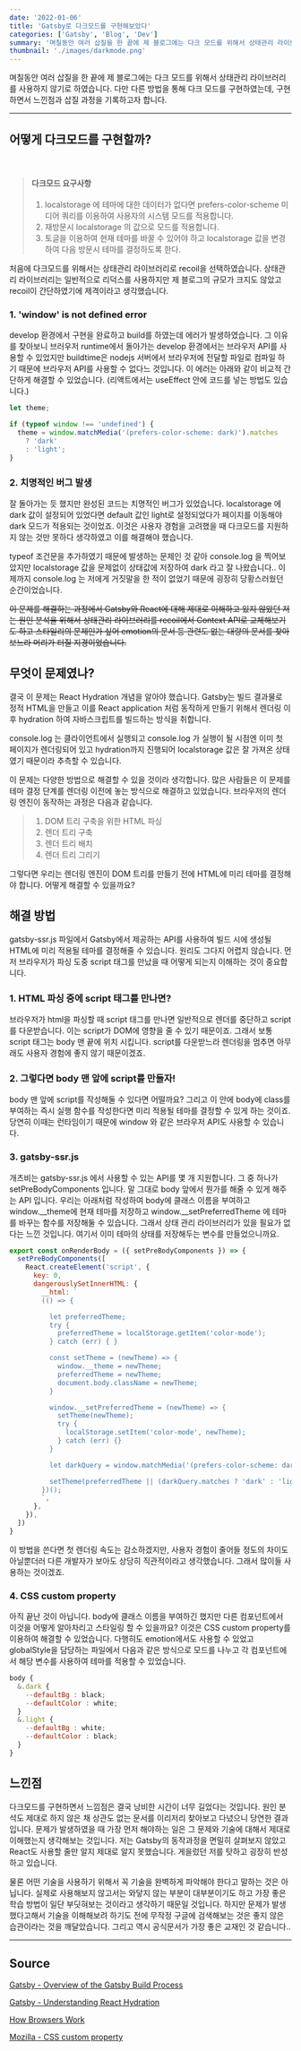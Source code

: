 ```yaml
---
date: '2022-01-06'
title: 'Gatsby로 다크모드를 구현해보았다'
categories: ['Gatsby', 'Blog', 'Dev']
summary: '며칠동안 여러 삽질을 한 끝에 제 블로그에는 다크 모드를 위해서 상태관리 라이브러리를 사용하지 않기로 하였습니다. 다만 다른 방법을 통해 다크 모드를 구현하였는데, 구현하면서 느낀점과 삽질 과정을 기록하고자 합니다.'
thumbnail: './images/darkmode.png'
---
```


며칠동안 여러 삽질을 한 끝에 제 블로그에는 다크 모드를 위해서 상태관리 라이브러리를 사용하지 않기로 하였습니다. 다만 다른 방법을 통해 다크 모드를 구현하였는데, 구현하면서 느낀점과 삽질 과정을 기록하고자 합니다.

<hr />

## 어떻게 다크모드를 구현할까?

<br />

> #### 다크모드 요구사항
> 1. localstorage 에 테마에 대한 데이터가 없다면 prefers-color-scheme 미디어 쿼리를 이용하여 사용자의 시스템 모드를 적용합니다.
> 2. 재방문시 localstorage 의 값으로 모드를 적용합니다.
> 3. 토글을 이용하여 현재 테마를 바꿀 수 있어야 하고 localstorage 값을 변경하여 다음 방문시 테마를 결정하도록 한다.

처음에 다크모드를 위해서는 상태관리 라이브러리로 recoil을 선택하였습니다. 상태관리 라이브러리는 일반적으로 리덕스를 사용하지만 제 블로그의 규모가 크지도 않았고 recoil이 간단하였기에 제격이라고 생각했습니다.


### 1. 'window' is not defined error

develop 환경에서 구현을 완료하고 build를 하였는데 에러가 발생하였습니다. 그 이유를 찾아보니 브러우저 runtime에서 돌아가는 develop 환경에서는 브라우저 API를 사용할 수 있었지만 buildtime은 nodejs 서버에서 브라우저에 전달할 파일로 컴파일 하기 때문에 브라우저 API를 사용할 수 없다느 것입니다. 이 에러는 아래와 같이 비교적 간단하게 해결할 수 있었습니다. (리액트에서는 useEffect 안에 코드를 넣는 방법도 있습니다.)

```javascript
let theme;

if (typeof window !== 'undefined') {
  theme = window.matchMedia('(prefers-color-scheme: dark)').matches
    ? 'dark'
    : 'light';
}
```

### 2. 치명적인 버그 발생

잘 돌아가는 듯 했지만 완성된 코드는 치명적인 버그가 있었습니다. localstorage 에 dark 값이 설정되어 있었다면 default 값인 light로 설정되었다가 페이지를 이동해야 dark 모드가 적용되는 것이었죠. 이것은 사용자 경험을 고려했을 때 다크모드를 지원하지 않는 것만 못하다 생각하였고 이를 해결해야 했습니다.

typeof 조건문을 추가하였기 때문에 발생하는 문제인 것 같아 console.log 을 찍어보았지만 localstorage 값을 문제없이 상태값에 저장하여 dark 라고 잘 나왔습니다.. 이제까지 console.log 는 저에게 거짓말을 한 적이 없었기 때문에 굉장히 당황스러웠던 순간이었습니다.

~~이 문제를 해결하는 과정에서 Gatsby와 React에 대해 제대로 이해하고 있지 않았던 저는 원인 분석을 위해서 상태관리 라이브러리를 recoil에서 Context API로 교체해보기도 하고 스타일리의 문제인가 싶어 emotion의 문서 등 관련도 없는 대량의 문서를 찾아보느라 머리가 터질 지경이었습니다.~~

## 무엇이 문제였나?

결국 이 문제는 React Hydration 개념을 알아야 했습니다. Gatsby는 빌드 결과물로 정적 HTML을 만들고 이를 React application 처럼 동작하게 만들기 위해서 렌더링 이후 hydration 하여 자바스크립트를 빌드하는 방식을 취합니다.

console.log 는 클라이언트에서 실행되고 console.log 가 실행이 될 시점엔 이미 첫 페이지가 렌더링되어 있고 hydration까지 진행되어 localstorage 값은 잘 가져온 상태였기 때문이라 추측할 수 있습니다.

이 문제는 다양한 방법으로 해결할 수 있을 것이라 생각합니다. 많은 사람들은 이 문제를 테마 결정 단계를 렌더링 이전에 놓는 방식으로 해결하고 있었습니다. 브라우저의 렌더링 엔진이 동작하는 과정은 다음과 같습니다.

> 1. DOM 트리 구축을 위한 HTML 파싱
> 2. 렌더 트리 구축
> 3. 렌더 트리 배치
> 4. 렌더 트리 그리기

그렇다면 우리는 렌더링 엔진이 DOM 트리를 만들기 전에 HTML에 미리 테마를 결정해야 합니다. 어떻게 해결할 수 있을까요?

## 해결 방법

gatsby-ssr.js 파일에서 Gatsby에서 제공하는 API를 사용하여 빌드 시에 생성될 HTML에 미리 적용될 테마를 결정해줄 수 있습니다. 원리도 그다지 어렵지 않습니다. 먼저 브라우저가 파싱 도중 script 태그를 만났을 때 어떻게 되는지 이해하는 것이 중요합니다.

### 1. HTML 파싱 중에 script 태그를 만나면?

브라우저가 html을 파싱할 때 script 태그를 만나면 일반적으로 렌더를 중단하고 script를 다운받습니다. 이는 script가 DOM에 영향을 줄 수 있기 때문이죠. 그래서 보통 script 태그는 body 맨 끝에 위치 시킵니다. script를 다운받느라 렌더링을 멈추면 아무래도 사용자 경험에 좋지 않기 때문이겠죠.

### 2. 그렇다면 body 맨 앞에 script를 만들자!

body 맨 앞에 script를 작성해둘 수 있다면 어떨까요? 그리고 이 안에 body에 class를 부여하는 즉시 실행 함수를 작성한다면 미리 적용될 테마를 결정할 수 있게 하는 것이죠. 당연히 이때는 런타임이기 때문에 window 와 같은 브라우저 API도 사용할 수 있습니다.

### 3. gatsby-ssr.js

개츠비는 gatsby-ssr.js 에서 사용할 수 있는 API를 몇 개 지원합니다. 그 중 하나가 setPreBodyComponents 입니다. 말 그대로 body 앞에서 뭔가를 해줄 수 있게 해주는 API 입니다. 우리는 아래처럼 작성하여 body에 클래스 이름을 부여하고 window.\__theme에 현재 테마를 저장하고 window.\__setPreferredTheme 에 테마를 바꾸는 함수를 저장해둘 수 있습니다. 그래서 상태 관리 라이브러리가 있을 필요가 없다는 느낀 것입니다. 여기서 이미 테마의 상태를 저장해두는 변수를 만들었으니까요.

```javascript
export const onRenderBody = ({ setPreBodyComponents }) => {
  setPreBodyComponents([
    React.createElement('script', {
      key: 0,
      dangerouslySetInnerHTML: {
        __html: `
        (() => {

          let preferredTheme;
          try {
            preferredTheme = localStorage.getItem('color-mode');
          } catch (err) { }

          const setTheme = (newTheme) => {
            window.__theme = newTheme;
            preferredTheme = newTheme;
            document.body.className = newTheme;
          }

          window.__setPreferredTheme = (newTheme) => {
            setTheme(newTheme);
            try {
              localStorage.setItem('color-mode', newTheme);
            } catch (err) {}
          }

          let darkQuery = window.matchMedia('(prefers-color-scheme: dark)');

          setTheme(preferredTheme || (darkQuery.matches ? 'dark' : 'light'));
        })();
        `,
      },
    }),
  ])
}
```

이 방법을 쓴다면 첫 렌더링 속도는 감소하겠지만, 사용자 경험이 줄어들 정도의 차이도 아닐뿐더러 다른 개발자가 보아도 상당히 직관적이라고 생각했습니다. 그래서 많이들 사용하는 것이겠죠.

### 4. CSS custom property

아직 끝난 것이 아닙니다. body에 클래스 이름을 부여하긴 했지만 다른 컴포넌트에서 이것을 어떻게 알아차리고 스타일링 할 수 있을까요? 이것은 CSS custom property를 이용하여 해결할 수 있었습니다. 다행히도 emotion에서도 사용할 수 있었고 globalStyle을 담당하는 파일에서 다음과 같은 방식으로 모드를 나누고 각 컴포넌트에서 해당 변수를 사용하여 테마를 적용할 수 있었습니다.

```javascript
body {
  &.dark {
    --defaultBg : black;
    --defaultColor : white;
  }
  &.light {
    --defaultBg : white;
    --defaultColor : black;
  }
}
```

## 느낀점

다크모드를 구현하면서 느낌점은 결국 낭비한 시간이 너무 길었다는 것입니다. 원인 분석도 제대로 하지 않은 채 상관도 없는 문서를 이리저리 찾아보고 다녔으니 당연한 결과입니다. 문제가 발생하였을 때 가장 먼저 해야하는 일은 그 문제와 기술에 대해서 제대로 이해했는지 생각해보는 것입니다. 저는 Gatsby의 동작과정을 면밀히 살펴보지 않았고 React도 사용할 줄만 알지 제대로 알지 못했습니다. 게을렀던 저를 탓하고 굉장히 반성하고 있습니다.

물론 어떤 기술을 사용하기 위해서 꼭 기술을 완벽하게 파악해야 한다고 말하는 것은 아닙니다. 실제로 사용해보지 않고서는 와닿지 않는 부분이 대부분이기도 하고 가장 좋은 학습 방법이 일단 부딧혀보는 것이라고 생각하기 때문일 것입니다. 하지만 문제가 발생했다고해서 기술을 이해해보려 하기도 전에 무작정 구글에 검색해보는 것은 좋지 않은 습관이라는 것을 깨달았습니다. 그리고 역시 공식문서가 가장 좋은 교재인 것 같습니다..


<hr />

## Source

[Gatsby - Overview of the Gatsby Build Process](https://www.gatsbyjs.com/docs/conceptual/overview-of-the-gatsby-build-process/)

[Gatsby - Understanding React Hydration](https://www.gatsbyjs.com/docs/conceptual/react-hydration/)

[How Browsers Work](https://www.html5rocks.com/en/tutorials/internals/howbrowserswork/)

[Mozilla - CSS custom property](https://developer.mozilla.org/ko/docs/Web/CSS/Using_CSS_custom_properties)

